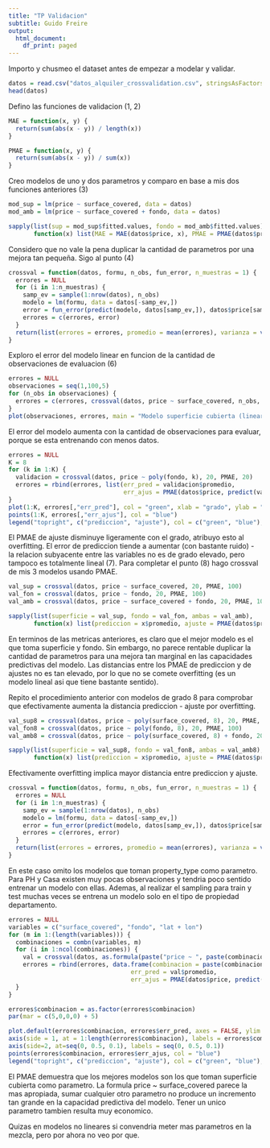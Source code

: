 ```yaml
---
title: "TP Validacion"
subtitle: Guido Freire
output:
  html_document:
    df_print: paged
---
```


Importo y chusmeo el dataset antes de empezar a modelar y validar.

```r
datos = read.csv("datos_alquiler_crossvalidation.csv", stringsAsFactors = FALSE)
head(datos)
```
Defino las funciones de validacion (1, 2)

```r
MAE = function(x, y) {
  return(sum(abs(x - y)) / length(x))
}

PMAE = function(x, y) {
  return(sum(abs(x - y)) / sum(x))
}
```

Creo modelos de uno y dos parametros y comparo en base a mis dos funciones anteriores (3)

```r
mod_sup = lm(price ~ surface_covered, data = datos)
mod_amb = lm(price ~ surface_covered + fondo, data = datos)

sapply(list(sup = mod_sup$fitted.values, fondo = mod_amb$fitted.values),
       function(x) list(MAE = MAE(datos$price, x), PMAE = PMAE(datos$price, x)))
```

Considero que no vale la pena duplicar la cantidad de parametros por una mejora tan pequeña. Sigo al punto (4)

```r
crossval = function(datos, formu, n_obs, fun_error, n_muestras = 1) {
  errores = NULL
  for (i in 1:n_muestras) {
    samp_ev = sample(1:nrow(datos), n_obs)
    modelo = lm(formu, data = datos[-samp_ev,])
    error = fun_error(predict(modelo, datos[samp_ev,]), datos$price[samp_ev])
    errores = c(errores, error)
  }
  return(list(errores = errores, promedio = mean(errores), varianza = var(errores), formula = formu, modelo = lm(formu, data = datos)))
}
```

Exploro el error del modelo linear en funcion de la cantidad de observaciones de evaluacion (6)

```r
errores = NULL
observaciones = seq(1,100,5)
for (n_obs in observaciones) {
  errores = c(errores, crossval(datos, price ~ surface_covered, n_obs, PMAE, 100)$promedio)
}
plot(observaciones, errores, main = "Modelo superficie cubierta (linear)")
```

El error del modelo aumenta con la cantidad de observaciones para evaluar, porque se esta entrenando con menos datos.

```r
errores = NULL
K = 8
for (k in 1:K) {
  validacion = crossval(datos, price ~ poly(fondo, k), 20, PMAE, 20)
  errores = rbind(errores, list(err_pred = validacion$promedio,
                                err_ajus = PMAE(datos$price, predict(validacion$modelo))))
}
plot(1:K, errores[,"err_pred"], col = "green", xlab = "grado", ylab = "PMAE", main = "Modelo superficie cubierta (polinomico)")
points(1:K, errores[,"err_ajus"], col = "blue")
legend("topright", c("prediccion", "ajuste"), col = c("green", "blue"), pch = 1)
```

El PMAE de ajuste disminuye ligeramente con el grado, atribuyo esto al overfitting. El error de prediccion tiende a aumentar (con bastante ruido) - la relacion subyacente entre las variables no es de grado elevado, pero tampoco es totalmente lineal (7). Para completar el punto (8) hago crossval de mis 3 modelos usando PMAE.

```r
val_sup = crossval(datos, price ~ surface_covered, 20, PMAE, 100)
val_fon = crossval(datos, price ~ fondo, 20, PMAE, 100)
val_amb = crossval(datos, price ~ surface_covered + fondo, 20, PMAE, 100)

sapply(list(superficie = val_sup, fondo = val_fon, ambas = val_amb),
       function(x) list(prediccion = x$promedio, ajuste = PMAE(datos$price, x$modelo$fitted.values)))
```

En terminos de las metricas anteriores, es claro que el mejor modelo es el que toma superficie y fondo. Sin embargo, no parece rentable duplicar la cantidad de parametros para una mejora tan marginal en las capacidades predictivas del modelo. Las distancias entre los PMAE de prediccion y de ajustes no es tan elevado, por lo que no se comete overfitting (es un modelo lineal asi que tiene bastante sentido).

Repito el procedimiento anterior con modelos de grado 8 para comprobar que efectivamente aumenta la distancia prediccion - ajuste por overfitting.

```r
val_sup8 = crossval(datos, price ~ poly(surface_covered, 8), 20, PMAE, 100)
val_fon8 = crossval(datos, price ~ poly(fondo, 8), 20, PMAE, 100)
val_amb8 = crossval(datos, price ~ poly(surface_covered, 8) + fondo, 20, PMAE, 100)

sapply(list(superficie = val_sup8, fondo = val_fon8, ambas = val_amb8),
       function(x) list(prediccion = x$promedio, ajuste = PMAE(datos$price, x$modelo$fitted.values)))
```

Efectivamente overfitting implica mayor distancia entre prediccion y ajuste.

```r
crossval = function(datos, formu, n_obs, fun_error, n_muestras = 1) {
  errores = NULL
  for (i in 1:n_muestras) {
    samp_ev = sample(1:nrow(datos), n_obs)
    modelo = lm(formu, data = datos[-samp_ev,])
    error = fun_error(predict(modelo, datos[samp_ev,]), datos$price[samp_ev])
    errores = c(errores, error)
  }
  return(list(errores = errores, promedio = mean(errores), varianza = var(errores), formula = formu, modelo = lm(formu, data = datos)))
}
```

En este caso omito los modelos que toman property_type como parametro. Para PH y Casa existen muy pocas observaciones y tendria poco sentido entrenar un modelo con ellas.
Ademas, al realizar el sampling para train y test muchas veces se entrena un modelo solo en el tipo de propiedad departamento.

```r
errores = NULL
variables = c("surface_covered", "fondo", "lat + lon")
for (m in 1:(length(variables))) {
  combinaciones = combn(variables, m)
  for (i in 1:ncol(combinaciones)) {
    val = crossval(datos, as.formula(paste("price ~ ", paste(combinaciones[,i], collapse = " + "))), 20, PMAE, 100)
    errores = rbind(errores, data.frame(combinacion = paste(combinaciones[,i], collapse = " + "),
                                  err_pred = val$promedio,
                                  err_ajus = PMAE(datos$price, predict(val$modelo))))
  }
}

errores$combinacion = as.factor(errores$combinacion)
par(mar = c(5,0,0,0) + 5)

plot.default(errores$combinacion, errores$err_pred, axes = FALSE, ylim = c(0, 0.5), col = "green", xlab = "", ylab = "PMAE", main = "Errores por formula (linear)")
axis(side = 1, at = 1:length(errores$combinacion), labels = errores$combinacion, las = 2)
axis(side=2, at=seq(0, 0.5, 0.1), labels = seq(0, 0.5, 0.1))
points(errores$combinacion, errores$err_ajus, col = "blue")
legend("topright", c("prediccion", "ajuste"), col = c("green", "blue"), pch = 1)
```

El PMAE demuestra que los mejores modelos son los que toman superficie cubierta como parametro. La formula price ~ surface_covered parece la mas apropiada, sumar cualquier otro parametro no produce un incremento tan grande en la capacidad predictiva del modelo. Tener un unico parametro tambien resulta muy economico.

Quizas en modelos no lineares si convendria meter mas parametros en la mezcla, pero por ahora no veo por que.
